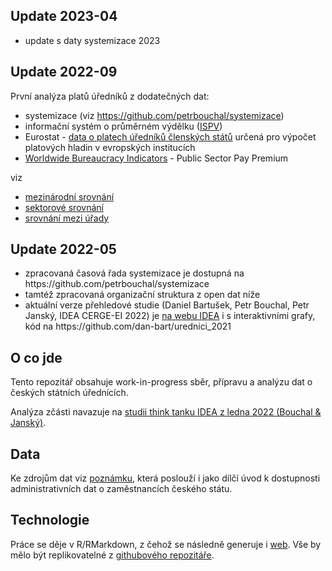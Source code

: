 
<!-- badges: start -->
<!-- badges: end -->

## Update 2023-04

- update s daty systemizace 2023

## Update 2022-09

První analýza platů úředníků z dodatečných dat:

- systemizace (viz <https://github.com/petrbouchal/systemizace>)
- informační systém o průměrném výdělku ([ISPV](https://ispv.cz))
- Eurostat - [data o platech úředníků členských států](https://ec.europa.eu/eurostat/web/civil-servants-remuneration/specific-indicators/data) určená pro výpočet platových hladin v evropských institucích
- [Worldwide Bureaucracy Indicators](https://datacatalog.worldbank.org/dataset/worldwide-bureaucracy-indicators/) - Public Sector Pay Premium

viz

- [mezinárodní srovnání](international.qmd)
- [sektorové srovnání](srovnani-sektory.qmd)
- [srovnání mezi úřady](srovnani-urady.qmd)

## Update 2022-05

- zpracovaná časová řada systemizace je dostupná na https://github.com/petrbouchal/systemizace
- tamtéž zpracovaná organizační struktura z open dat níže
- aktuální verze přehledové studie (Daniel Bartušek, Petr Bouchal, Petr Janský, IDEA CERGE-EI 2022) je [na webu IDEA](https://idea.cerge-ei.cz/studies/statni-zamestnanci-a-urednici-kde-pracuji-a-za-kolik-2) i s interaktivními grafy, kód na https://github.com/dan-bart/urednici_2021

## O co jde

Tento repozitář obsahuje work-in-progress sběr, přípravu a analýzu dat o českých státních úřednících.

Analýza zčásti navazuje na [studii think tanku IDEA z ledna 2022 (Bouchal & Janský)](https://idea.cerge-ei.cz/studies/statni-zamestnanci-a-urednici-kde-pracuji-a-za-kolik-2). 

## Data

Ke zdrojům dat viz [poznámku](zdroje.html), která poslouží i jako dílčí úvod k dostupnosti administrativních dat o zaměstnancích českého státu.

## Technologie

Práce se děje v R/RMarkdown, z čehož se následně generuje i [web](https://petrbouchal.github.io/urednici/). Vše by mělo být replikovatelné z [githubového repozitáře](https://github.com/petrbouchal/urednici). 

